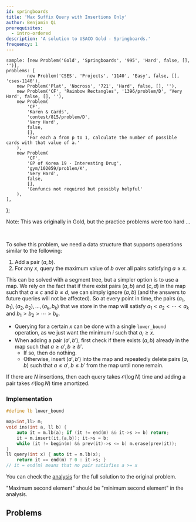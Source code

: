 ```yaml
---
id: springboards
title: 'Max Suffix Query with Insertions Only'
author: Benjamin Qi
prerequisites:
  - intro-ordered
description: 'A solution to USACO Gold - Springboards.'
frequency: 1
---
```




	sample: [new Problem('Gold', 'Springboards', '995', 'Hard', false, [], '')],
	problems: [
	        new Problem('CSES', 'Projects', '1140', 'Easy', false, [], 'cses-1140'),
		new Problem('Plat', 'Nocross', '721', 'Hard', false, [], ''),
		new Problem('CF', 'Rainbow Rectangles', '1396/problem/D', 'Very Hard', false, [], ''),
		new Problem(
			'CF',
			'Karen & Cards',
			'contest/815/problem/D',
			'Very Hard',
			false,
			[],
			'For each a from p to 1, calculate the number of possible cards with that value of a.'
		),
		new Problem(
			'CF',
			'GP of Korea 19 - Interesting Drug',
			'gym/102059/problem/K',
			'Very Hard',
			false,
			[],
			'Genfuncs not required but possibly helpful'
		),
	],
};

Note: This was originally in Gold, but the practice problems were too hard ...

<FocusProblem problem={problems.sample[0]} />

<br />

To solve this problem, we need a data structure that supports operations similar to the following:

1. Add a pair $(a,b)$.
2. For any $x$, query the maximum value of $b$ over all pairs satisfying $a\ge x$.

This can be solved with a segment tree, but a simpler option is to use a map. We rely on the fact that if there exist pairs $(a,b)$ and $(c,d)$ in the map such that $a\le c$ and $b\le d$, we can simply ignore $(a,b)$ (and the answers to future queries will not be affected). So at every point in time, the pairs $(a_1,b_1),(a_2,b_2),\ldots,(a_k,b_k)$ that we store in the map will satisfy $a_1 < a_2 < \cdots < a_k$ and $b_1 > b_2 > \cdots > b_k$.

- Querying for a certain $x$ can be done with a single `lower_bound` operation, as we just want the minimum $i$ such that $a_i\ge x$.
- When adding a pair $(a',b')$, first check if there exists $(a,b)$ already in the map such that $a\ge a', b\ge b'$.
  - If so, then do nothing.
  - Otherwise, insert $(a',b')$ into the map and repeatedly delete pairs $(a,b)$ such that $a\le a', b\le b'$ from the map until none remain.

If there are $N$ insertions, then each query takes $\mathcal{O}(\log N)$ time and adding a pair takes $\mathcal{O}(\log N)$ time amortized.

### Implementation

<LanguageSection>

<CPPSection>

```cpp
#define lb lower_bound

map<int,ll> m;
void ins(int a, ll b) {
	auto it = m.lb(a); if (it != end(m) && it->s >= b) return;
	it = m.insert(it,{a,b}); it->s = b;
	while (it != begin(m) && prev(it)->s <= b) m.erase(prev(it));
}
ll query(int x) { auto it = m.lb(x);
	return it == end(m) ? 0 : it->s; }
// it = end(m) means that no pair satisfies a >= x
```

</CPPSection>

</LanguageSection>

You can check the [analysis](http://www.usaco.org/current/data/sol_boards_gold_jan20.html) for the full solution to the original problem.

<Warning>

"Maximum second element" should be "minimum second element" in the analysis.

</Warning>

## Problems

<Problems problems={problems.problems} />
